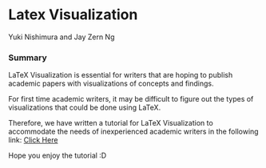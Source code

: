 # Latex Visualization

Yuki Nishimura and Jay Zern Ng

### Summary

LaTeX Visualization is essential for writers that are hoping to publish academic papers with visualizations of concepts and findings. 

For first time academic writers, it may be difficult to figure out the types of visualizations that could be done using LaTeX. 

Therefore, we have written a tutorial for LaTeX Visualization to accommodate the needs of inexperienced academic writers in the following link: [Click Here](https://jayzern.github.io/latex-visualization/)

Hope you enjoy the tutorial :D


